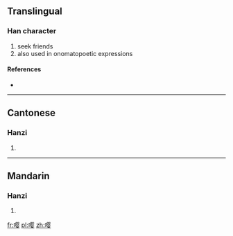 {{also|嚶}}
==Translingual==

===Han character===
{{Han char|rn=30|rad=口|as=11|sn=14|four=|canj=口月人女 (RBOV)}}

# seek friends
# also used in onomatopoetic expressions

====References====
* {{Han ref|kx=0206.201|hdz=10677.040|uh=5624|ud=22052}}

----

==Cantonese==

===Hanzi===
{{yue-hanzi|jyut=|y=ang1, ying1|tra=嚶}}

# {{defn|Cantonese|sort=口11}}

----

==Mandarin==

===Hanzi===
{{cmn-hanzi|tra=嚶|pin=[[yīng]] ([[ying1]])|wg=ying<sup>1</sup>}}

# {{defn|Mandarin|sort=口11}}

[[fr:嘤]]
[[pl:嘤]]
[[zh:嘤]]